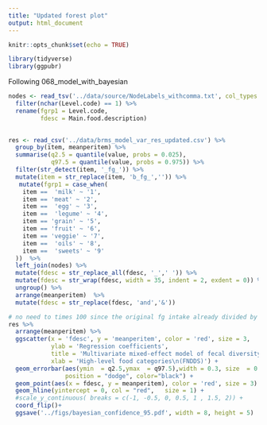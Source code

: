 ```yaml
---
title: "Updated forest plot"
output: html_document
---
```


```r
knitr::opts_chunk$set(echo = TRUE)
```

```r
library(tidyverse)
library(ggpubr)
```

Following 068_model_with_bayesian

```r
nodes <- read_tsv('../data/source/NodeLabels_withcomma.txt', col_types = 'cc') %>% 
  filter(nchar(Level.code) == 1) %>% 
  rename(fgrp1 = Level.code, 
         fdesc = Main.food.description) 
  
```

```r
res <- read_csv('../data/brms_model_var_res_updated.csv') %>% 
  group_by(item, meanperitem) %>% 
  summarise(q2.5 = quantile(value, probs = 0.025),
            q97.5 = quantile(value, probs = 0.975)) %>% 
  filter(str_detect(item, '_fg_')) %>% 
  mutate(item = str_replace(item, 'b_fg_','')) %>% 
   mutate(fgrp1 = case_when(
    item ==  'milk' ~ '1',
    item == 'meat' ~ '2',
    item ==  'egg' ~ '3',
    item ==  'legume' ~ '4',
    item == 'grain' ~ '5',
    item == 'fruit' ~ '6',
    item == 'veggie' ~ '7',
    item ==  'oils' ~ '8', 
    item ==  'sweets' ~ '9'
  ))  %>% 
  left_join(nodes) %>% 
  mutate(fdesc = str_replace_all(fdesc, '_',' ')) %>% 
  mutate(fdesc = str_wrap(fdesc, width = 35, indent = 2, exdent = 0)) %>% 
  ungroup() %>% 
  arrange(meanperitem)  %>% 
  mutate(fdesc = str_replace(fdesc, 'and','&'))

# no need to times 100 since the original fg intake already divided by 100
res %>%  
  arrange(meanperitem) %>% 
  ggscatter(x = 'fdesc', y = 'meanperitem', color = 'red', size = 3,
            ylab = 'Regression coefficients',
            title = 'Multivariate mixed-effect model of fecal diversity as a function of food\n(Controlling for clinical variables, time, and antibiotic exposure)',
            xlab = 'High-level food categories\n(FNDDS)') +
  geom_errorbar(aes(ymin  = q2.5,ymax  = q97.5),width = 0.3, size  = 0.7,
                position = "dodge", color="black") +
  geom_point(aes(x = fdesc, y = meanperitem), color = 'red', size = 3) +
  geom_hline(yintercept = 0, col = "red",   size = 1) +
  #scale_y_continuous( breaks = c(-1, -0.5, 0, 0.5, 1 , 1.5, 2)) +
  coord_flip()+
  ggsave('../figs/bayesian_confidence_95.pdf', width = 8, height = 5)
```


